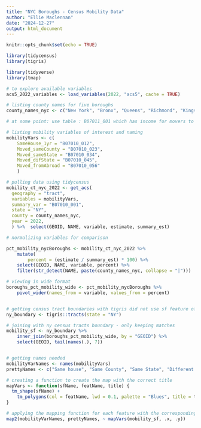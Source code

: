 ```yaml
---
title: "NYC Boroughs - Census Mobility Data"
author: "Ellie Maclennan"
date: "2024-12-27"
output: html_document
---
```


```r
knitr::opts_chunk$set(echo = TRUE)

library(tidycensus)
library(tigris)

library(tidyverse)
library(tmap)
```


```r

# to explore available variables
acs5_2022_variables <- load_variables(2022, "acs5", cache = TRUE)

# listing county names for five boroughs
county_names_nyc <- c("New York", "Bronx", "Queens", "Richmond", "Kings")

# at some point: use table : B07011_001 which has income for movers to assess gentrification 

# listing mobility variables of interest and naming
mobilityVars <- c(
    SameHouse_1yr = "B07010_012",
    Moved_sameCounty = "B07010_023",
    Moved_sameState = "B07010_034",
    Moved_difState = "B07010_045",
    Moved_fromAbroad = "B07010_056"
    )

# pulling data using tidycensus
mobility_ct_nyc_2022 <- get_acs(
  geography = "tract",
  variables = mobilityVars,
  summary_var = "B07010_001", 
  state = "NY",
  county = county_names_nyc,
  year = 2022,
  ) %>%  select(GEOID, NAME, variable, estimate, summary_est)

```

```r

# normalizing variables for comparison

pct_mobility_nycBoroughs <- mobility_ct_nyc_2022 %>% 
    mutate(
        percent = (estimate / summary_est) * 100) %>% 
    select(GEOID, NAME, variable, percent) %>% 
    filter(str_detect(NAME, paste(county_names_nyc, collapse = "|")))

# viewing in wide format 
boroughs_pct_mobility_wide <- pct_mobility_nycBoroughs %>% 
    pivot_wider(names_from = variable, values_from = percent) 


# getting census tract boundaries with tigris did not use sf feature of tidycensus due to missing data causing plotting issues
ny_boundary <- tigris::tracts(state = "NY")

# joining with ny census tracts boundary - only keeping matches
mobility_sf <- ny_boundary %>% 
    inner_join(boroughs_pct_mobility_wide, by = "GEOID") %>%
    select(GEOID, tail(names(.), 7))



```



```r
# getting names needed
mobilityVarNames <- names(mobilityVars)
prettyNames <- c("Same house", "Same County", "Same State", "Different State", "Moved from Abroad")

# creating a function to create the map with the correct title
mapVars <- function(sfName, featName, title) {
  tm_shape(sfName) +
    tm_polygons(col = featName, lwd = 0.1, palette = "Blues", title = title)
}

# applying the mapping function for each feature with the corresponding title from prettyNames
map2(mobilityVarNames, prettyNames, ~ mapVars(mobility_sf, .x, .y))


``` 
